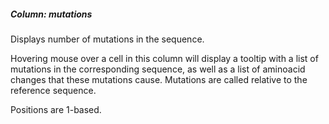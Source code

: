 ##### Column: mutations

Displays number of mutations in the sequence.

Hovering mouse over a cell in this column will display a tooltip with a list of mutations in the corresponding sequence, as well as a list of aminoacid changes that these mutations cause.
Mutations are called relative to the reference sequence.

Positions are 1-based.
